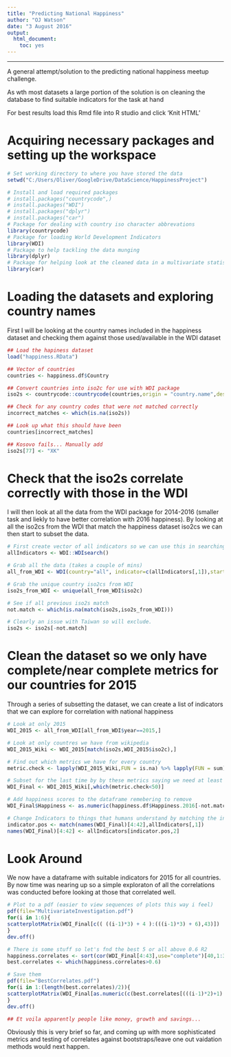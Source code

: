 ---
title: "Predicting National Happiness"
author: "OJ Watson"
date: "3 August 2016" 
output: 
  html_document: 
    toc: yes
---
***

A general attempt/solution to the predicting national happiness meetup challenge. 

As wth most datasets a large portion of the solution is on cleaning the database to find suitable
indicators for the task at hand

For best results load this Rmd file into R studio and click 'Knit HTML'

# Acquiring necessary packages and setting up the workspace

``` {r setup, message = FALSE, warning = FALSE}

# Set working directory to where you have stored the data
setwd("C:/Users/Oliver/GoogleDrive/DataScience/HappinessProject")

# Install and load required packages
# install.packages("countrycode",)
# install.packages("WDI")
# install.packages("dplyr")
# install.packages("car")
# Package for dealing with country iso character abbrevations
library(countrycode)
# Package for loading World Development Indicators
library(WDI)
# Package to help tackling the data munging
library(dplyr)
# Package for helping look at the cleaned data in a multivariate statistical way
library(car)

```

# Loading the datasets and exploring country names
First I will be looking at the country names included in the happiness dataset and checking them
against those used/available in the WDI dataset

``` {r load_countries_and_clean, message = FALSE, warning = FALSE}

## Load the hapiness dataset
load("happiness.RData")

## Vector of countries
countries <- happiness.df$Country

## Convert countries into iso2c for use with WDI package
iso2s <- countrycode::countrycode(countries,origin = "country.name",destination = "iso2c")

## Check for any country codes that were not matched correctly
incorrect_matches <- which(is.na(iso2s))

## Look up what this should have been
countries[incorrect_matches]

## Kosovo fails... Manually add
iso2s[77] <- "XK"

```


# Check that the iso2s correlate correctly with those in the WDI
I will then look at all the data from the WDI package for 2014-2016 (smaller task and liekly to have
better correlation with 2016 happiness). By looking at all the iso2cs from the WDI that match the happiness
dataset iso2cs we can then start to subset the data.

``` {r match_indicators, message = FALSE, warning = FALSE}

# First create vector of all indicators so we can use this in searching the WDI database
allIndicators <- WDI::WDIsearch()

# Grab all the data (takes a couple of mins)
all_from_WDI <- WDI(country="all", indicator=c(allIndicators[,1]),start=2014, end=2016)

# Grab the unique country iso2cs from WDI
iso2s_from_WDI <- unique(all_from_WDI$iso2c)

# See if all previous iso2s match
not.match <- which(is.na(match(iso2s,iso2s_from_WDI)))

# Clearly an issue with Taiwan so will exclude. 
iso2s <- iso2s[-not.match]

```


# Clean the dataset so we only have complete/near complete metrics for our countries for 2015
Through a series of subsetting the dataset, we can create a list of indicators that we can explore
for correlation with national happiness

``` {r clean_subset, message = FALSE, warning = FALSE}

# Look at only 2015
WDI_2015 <- all_from_WDI[all_from_WDI$year==2015,]

# Look at only countres we have from wikipedia
WDI_2015_Wiki <- WDI_2015[match(iso2s,WDI_2015$iso2c),]

# Find out which metrics we have for every country
metric.check <- lapply(WDI_2015_Wiki,FUN = is.na) %>% lapply(FUN = sum)

# Subset for the last time by by these metrics saying we need at least 50 datpoints for it to be useful
WDI_Final <- WDI_2015_Wiki[,which(metric.check<50)]

# Add happiness scores to the dataframe remebering to remove 
WDI_Final$Happiness <- as.numeric(happiness.df$Happiness.2016[-not.match])

# Change Indicators to things that humans understand by matching the indicator variables
indicator.pos <- match(names(WDI_Final)[4:42],allIndicators[,1])
names(WDI_Final)[4:42] <- allIndicators[indicator.pos,2]

```

# Look Around
We now have a dataframe with suitable indicators for 2015 for all countries. By now time was nearing up
so a simple exploraton of all the correlations was conducted before looking at those that correlated well.

``` {r multivariate_investigation,message = FALSE, warning = FALSE,results='hide'}

# Plot to a pdf (easier to view sequences of plots this way i feel)
pdf(file="MultivariateInvestigation.pdf")
for(i in 1:6){
scatterplotMatrix(WDI_Final[c(( ((i-1)*3) + 4 ):(((i-1)*3) + 6),43)])
}
dev.off()

# There is some stuff so let's fnd the best 5 or all above 0.6 R2
happiness.correlates <- sort(cor(WDI_Final[4:43],use="complete")[40,1:39])
best.correlates <- which(happiness.correlates>0.6)

# Save them
pdf(file="BestCorrelates.pdf")
for(i in 1:(length(best.correlates)/2)){
scatterplotMatrix(WDI_Final[as.numeric(c(best.correlates[(((i-1)*2)+1):(2*i)],43))])
}
dev.off()

## Et voila apparently people like money, growth and savings...
```

Obviously this is very brief so far, and coming up with more sophisticated metrics and testing of correlates
against bootstraps/leave one out vaidation methods would next happen. 


